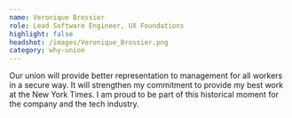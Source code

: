 ```yaml
---
name: Veronique Brossier
role: Lead Software Engineer, UX Foundations
highlight: false
headshot: /images/Veronique_Brossier.png
category: why-union
---
```

Our union will provide better representation to management for all workers in a secure way. It will strengthen my commitment to provide my best work at the New York Times. I am proud to be part of this historical moment for the company and the tech industry.